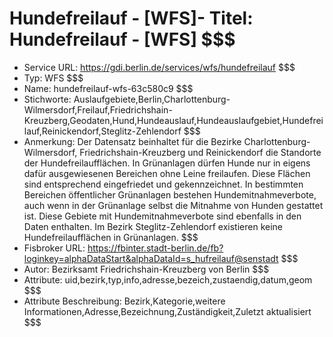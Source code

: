 # Hundefreilauf - [WFS]- Titel: Hundefreilauf - [WFS] $$$
- Service URL: https://gdi.berlin.de/services/wfs/hundefreilauf $$$
- Typ: WFS $$$
- Name: hundefreilauf-wfs-63c580c9 $$$
- Stichworte: Auslaufgebiete,Berlin,Charlottenburg-Wilmersdorf,Freilauf,Friedrichshain-Kreuzberg,Geodaten,Hund,Hundeauslauf,Hundeauslaufgebiet,Hundefreilauf,Reinickendorf,Steglitz-Zehlendorf $$$
- Anmerkung: Der Datensatz beinhaltet für die Bezirke Charlottenburg-Wilmersdorf, Friedrichshain-Kreuzberg und Reinickendorf die Standorte der Hundefreilaufflächen. In Grünanlagen dürfen Hunde nur in eigens dafür ausgewiesenen Bereichen ohne Leine freilaufen. Diese Flächen sind entsprechend eingefriedet und gekennzeichnet.
In bestimmten Bereichen öffentlicher Grünanlagen bestehen Hundemitnahmeverbote, auch wenn in der Grünanlage selbst die Mitnahme von Hunden gestattet ist. Diese Gebiete mit Hundemitnahmeverbote sind ebenfalls in den Daten enthalten. Im Bezirk Steglitz-Zehlendorf existieren keine Hundefreilaufflächen in Grünanlagen. $$$
- Fisbroker URL: https://fbinter.stadt-berlin.de/fb?loginkey=alphaDataStart&alphaDataId=s_hufreilauf@senstadt $$$
- Autor: Bezirksamt Friedrichshain-Kreuzberg von Berlin $$$
- Attribute: uid,bezirk,typ,info,adresse,bezeich,zustaendig,datum,geom $$$
- Attribute Beschreibung: Bezirk,Kategorie,weitere Informationen,Adresse,Bezeichnung,Zuständigkeit,Zuletzt aktualisiert $$$
